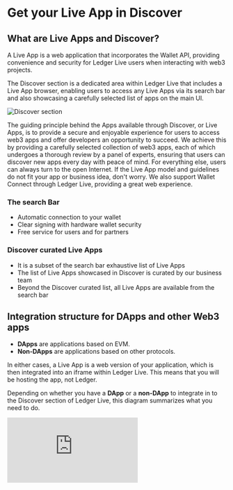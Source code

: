 # Get your Live App in Discover

## What are Live Apps and Discover?

A Live App is a web application that incorporates the Wallet API, providing convenience and security for Ledger Live users when interacting with web3 projects.

The Discover section is a dedicated area within Ledger Live that includes a Live App browser, enabling users to access any Live Apps via its search bar and also showcasing a carefully selected list of apps on the main UI.

![Discover section](/discover-section.png)

The guiding principle behind the Apps available through Discover, or Live Apps, is to provide a secure and enjoyable experience for users to access web3 apps and offer developers an opportunity to succeed. We achieve this by providing a carefully selected collection of web3 apps, each of which undergoes a thorough review by a panel of experts, ensuring that users can discover new apps every day with peace of mind. For everything else, users can always turn to the open Internet. If the Live App model and guidelines do not fit your app or business idea, don't worry. We also support Wallet Connect through Ledger Live, providing a great web experience.

### The search Bar

- Automatic connection to your wallet
- Clear signing with hardware wallet security
- Free service for users and for partners

### Discover curated Live Apps

- It is a subset of the search bar exhaustive list of Live Apps
- The list of Live Apps showcased in Discover is curated by our business team
- Beyond the Discover curated list, all Live Apps are available from the search bar

   
## Integration structure for DApps and other Web3 apps

- **DApps** are applications based on EVM. 
- **Non-DApps** are applications based on other protocols.

In either cases, a Live App is a web version of your application, which is then integrated into an iframe within Ledger Live. This means that you will be hosting the app, not Ledger.

Depending on whether you have a **DApp** or a **non-DApp** to integrate in to the Discover section of Ledger Live, this diagram summarizes what you need to do.  

<div style={{width: "100%"}} className="center">
	<div style={{position: "relative", paddingBottom: "56.25%", paddingTop: 0, height: 0}}>
		<iframe title="Live App Structure" frameBorder="0" style={{position: "absolute", top: 0, left: 0, width: "100%", height: "100%"}} src="https://view.genial.ly/65241621e3a92300127e47e8" type="text/html" allowscriptaccess="always" allowFullScreen={true} scrolling="yes" allownetworking="all"></iframe> 
	</div> 
</div>

